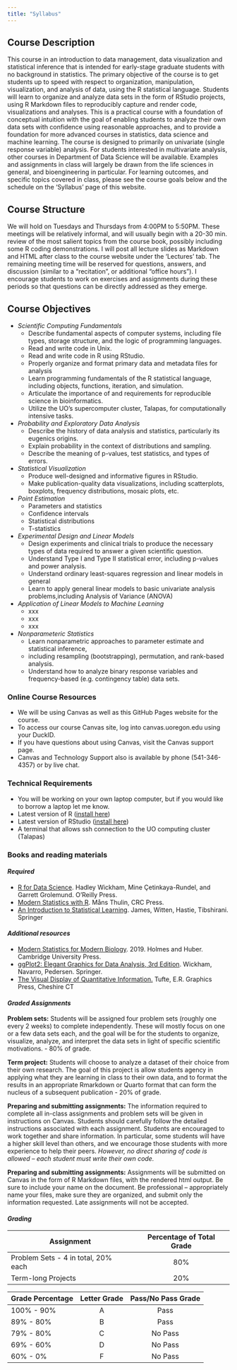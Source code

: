 ```yaml
---
title: "Syllabus"
---
```


## Course Description

This course in an introduction to data management, data visualization and statistical inference that is intended for early-stage graduate students with no background in statistics. The primary objective of the course is to get students up to speed with respect to organization, manipulation, visualization, and analysis of data, using the R statistical language. Students will learn to organize and analyze data sets in the form of RStudio projects, using R Markdown files to reproducibly capture and render code, visualizations and analyses. This is a practical course with a foundation of conceptual intuition with the goal of enabling students to analyze their own data sets with confidence using reasonable approaches, and to provide a foundation for more advanced courses in statistics, data science and machine learning. The course is designed to primarily on univariate (single response variable) analysis. For students interested in multivariate analysis, other courses in Department of Data Science will be available. Examples and assignments in class will largely be drawn from the life sciences in general, and bioengineering in particular. For learning outcomes, and specific topics covered in class, please see the course goals below and the schedule on the 'Syllabus' page of this website.

## Course Structure

We will hold on Tuesdays and Thursdays from 4:00PM to 5:50PM. These meetings will be relatively informal, and will usually begin with a 20-30 min. review of the most salient topics from the course book, possibly including some R coding demonstrations. I will post all lecture slides as Markdown and HTML after class to the course website under the 'Lectures' tab. The remaining meeting time will be reserved for questions, answers, and discussion (similar to a "recitation", or additional "office hours"). I encourage students to work on exercises and assignments during these periods so that questions can be directly addressed as they emerge.

## Course Objectives

-   *Scientific Computing Fundamentals*
    -   Describe fundamental aspects of computer systems, including file types, storage structure, and the logic of programming languages.
    -   Read and write code in Unix.
    -   Read and write code in R using RStudio.
    -   Properly organize and format primary data and metadata files for analysis
    -   Learn programming fundamentals of the R statistical language, including objects, functions, iteration, and simulation.
    -   Articulate the importance of and requirements for reproducible science in bioinformatics.
    -   Utilize the UO’s supercomputer cluster, Talapas, for computationally intensive tasks.
-   *Probability and Exploratory Data Analysis*
    -   Describe the history of data analysis and statistics, particularly its eugenics origins.
    -   Explain probability in the context of distributions and sampling.
    -   Describe the meaning of p-values, test statistics, and types of errors.
-   *Statistical Visualization*
    -   Produce well-designed and informative figures in RStudio.
    -   Make publication-quality data visualizations, including scatterplots, boxplots, frequency distributions, mosaic plots, etc.
-   *Point Estimation*
    -   Parameters and statistics
    -   Confidence intervals
    -   Statistical distributions
    -   T-statistics
-   *Experimental Design and Linear Models*
    -   Design experiments and clinical trials to produce the necessary types of data required to answer a given scientific question.
    -   Understand Type I and Type II statistical error, including p-values and power analysis.
    -   Understand ordinary least-squares regression and linear models in general
    -   Learn to apply general linear models to basic univariate analysis problems,including Analysis of Variance (ANOVA)
-   *Application of Linear Models to Machine Learning*
    -   xxx
    -   xxx
    -   xxx
-   *Nonparameteric Statistics*
    -   Learn nonparametric approaches to parameter estimate and statistical inference,
    -   including resampling (bootstrapping), permutation, and rank-based analysis.
    -   Understand how to analyze binary response variables and frequency-based (e.g. contingency table) data sets.

### Online Course Resources

-   We will be using Canvas as well as this GitHub Pages website for the course.
-   To access our course Canvas site, log into canvas.uoregon.edu using your DuckID.
-   If you have questions about using Canvas, visit the Canvas support page.
-   Canvas and Technology Support also is available by phone (541-346-4357) or by live chat.

### Technical Requirements

-   You will be working on your own laptop computer, but if you would like to borrow a laptop let me know.
-   Latest version of R ([install here](https://www.r-project.org))
-   Latest version of RStudio ([install here](https://www.rstudio.org))
-   A terminal that allows ssh connection to the UO computing cluster (Talapas)

### Books and reading materials

#### *Required*

-   [R for Data Science](https://r4ds.hadley.nz). Hadley Wickham, Mine Çetinkaya-Rundel, and Garrett Grolemund. O'Reilly Press.
-   [Modern Statistics with R](https://www.modernstatisticswithr.com). Måns Thulin, CRC Press.
-   [An Introduction to Statistical Learning](https://www.statlearning.com). James, Witten, Hastie, Tibshirani. Springer

#### *Additional resources*

-   [Modern Statistics for Modern Biology](https://web.stanford.edu/class/bios221/book/). 2019. Holmes and Huber. Cambridge University Press.
-   [ggPlot2: Elegant Graphics for Data Analysis, 3rd Edition](https://ggplot2-book.org). Wickham, Navarro, Pedersen. Springer.
-   [The Visual Display of Quantitative Information.](https://www.amazon.com/Visual-Display-Quantitative-Information/dp/1930824130) Tufte, E.R. Graphics Press, Cheshire CT

#### *Graded Assignments*

**Problem sets:** Students will be assigned four problem sets (roughly one every 2 weeks) to complete independently. These will mostly focus on one or a few data sets each, and the goal will be for the students to organize, visualize, analyze, and interpret the data sets in light of specific scientific motivations. - 80% of grade.

**Term project:** Students will choose to analyze a dataset of their choice from their own research. The goal of this project is allow students agency in applying what they are learning in class to their own data, and to format the results in an appropriate Rmarkdown or Quarto format that can form the nucleus of a subsequent publication - 20% of grade.

**Preparing and submitting assignments:** The information required to complete all in-class assignments and problem sets will be given in instructions on Canvas. Students should carefully follow the detailed instructions associated with each assignment. Students are encouraged to work together and share information. In particular, some students will have a higher skill level than others, and we encourage those students with more experience to help their peers. *However, no direct sharing of code is allowed – each student must write their own code.*

**Preparing and submitting assignments:** Assignments will be submitted on Canvas in the form of R Markdown files, with the rendered html output. Be sure to include your name on the document. Be professional – appropriately name your files, make sure they are organized, and submit only the information requested. Late assignments will not be accepted.

#### *Grading*

| Assignment                          | Percentage of Total Grade |
|-------------------------------------|:-------------------------:|
| Problem Sets - 4 in total, 20% each |            80%            |
| Term-long Projects                  |            20%            |

| Grade Percentage | Letter Grade | Pass/No Pass Grade |
|:-----------------|:------------:|:------------------:|
| 100% - 90%       |      A       |        Pass        |
| 89% - 80%        |      B       |        Pass        |
| 79% - 80%        |      C       |      No Pass       |
| 69% - 60%        |      D       |      No Pass       |
| 60% - 0%         |      F       |      No Pass       |

